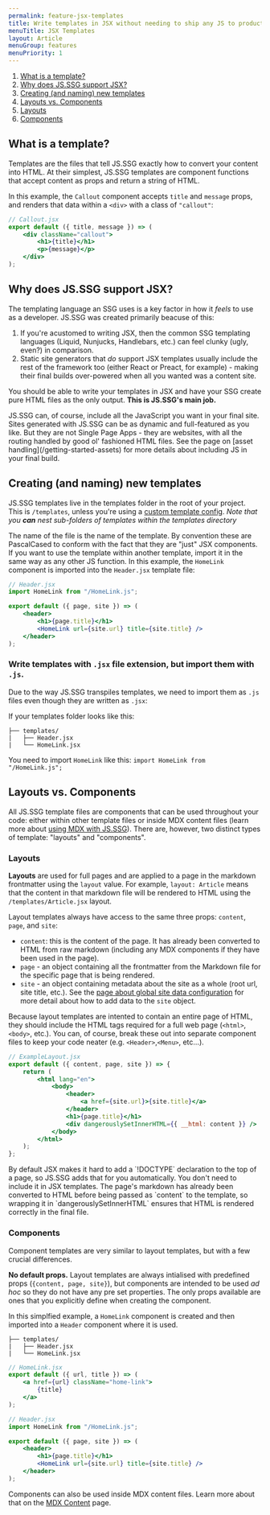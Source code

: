 ```yaml
---
permalink: feature-jsx-templates
title: Write templates in JSX without needing to ship any JS to production
menuTitle: JSX Templates
layout: Article
menuGroup: features
menuPriority: 1
---
```


1. [What is a template?](#what-is-a-template)
2. [Why does JS.SSG support JSX?](#why-does-jsssg-support-jsx)
3. [Creating (and naming) new templates](#creating-and-naming-new-templates)
4. [Layouts vs. Components](#layouts-vs-components)
5. [Layouts](#layouts)
6. [Components](#components)

## What is a template?

Templates are the files that tell JS.SSG exactly how to convert your content into HTML. At their simplest, JS.SSG templates are component functions that accept content as props and return a string of HTML.

In this example, the `Callout` component accepts `title` and `message` props, and renders that data within a `<div>` with a class of `"callout"`:

```jsx
// Callout.jsx
export default ({ title, message }) => (
    <div className="callout">
        <h1>{title}</h1>
        <p>{message}</p>
    </div>
);
```

## Why does JS.SSG support JSX?

<HeroText text="Perhaps _the_ biggest selling point for JS.SSG is the ability to write your site templates using JSX **without** needing to include any framework code in your production build." />

The templating language an SSG uses is a key factor in how it _feels_ to use as a developer. JS.SSG was created primarily beacuse of this:

1. If you're acustomed to writing JSX, then the common SSG templating languages (Liquid, Nunjucks, Handlebars, etc.) can feel clunky (ugly, even?) in comparison.
2. Static site generators that _do_ support JSX templates usually include the rest of the framework too (either React or Preact, for example) - making their final builds over-powered when all you wanted was a content site.

You should be able to write your templates in JSX and have your SSG create pure HTML files as the only output. **This is JS.SSG's main job.**

<Callout>
    JS.SSG can, of course, include all the JavaScript you want in your final
    site. Sites generated with JS.SSG can be as dynamic and full-featured as you
    like. But they are not Single Page Apps - they are websites, with all the
    routing handled by good ol' fashioned HTML files. See the page on [asset
    handling](/getting-started-assets) for more details about including JS in
    your final build.
</Callout>

## Creating (and naming) new templates

JS.SSG templates live in the templates folder in the root of your project. This is `/templates`, unless you're using a [custom template config](/configuration/#templates). _Note that you **can** nest sub-folders of templates within the templates directory_

The name of the file is the name of the template. By convention these are PascalCased to conform with the fact that they are "just" JSX components. If you want to use the template within another template, import it in the same way as any other JS function. In this example, the `HomeLink` component is imported into the `Header.jsx` template file:

```jsx
// Header.jsx
import HomeLink from "/HomeLink.js";

export default ({ page, site }) => (
    <header>
        <h1>{page.title}</h1>
        <HomeLink url={site.url} title={site.title} />
    </header>
);
```

### Write templates with `.jsx` file extension, but import them with `.js`.

Due to the way JS.SSG transpiles templates, we need to import them as `.js` files even though they are written as `.jsx`:

If your templates folder looks like this:

```
├── templates/
|   ├── Header.jsx
|   └── HomeLink.jsx
```

You need to import `HomeLink` like this: `import HomeLink from "/HomeLink.js";`

## Layouts vs. Components

All JS.SSG template files are components that can be used throughout your code: either within other template files or inside MDX content files (learn more about [using MDX with JS.SSG](/feature-mdx)). There are, however, two distinct types of template: "layouts" and "components".

### Layouts

**Layouts** are used for full pages and are applied to a page in the markdown frontmatter using the `layout` value. For example, `layout: Article` means that the content in that markdown file will be rendered to HTML using the `/templates/Article.jsx` layout.

Layout templates always have access to the same three props: `content`, `page`, and `site`:

-   `content`: this is the content of the page. It has already been converted to HTML from raw markdown (including any MDX components if they have been used in the page).
-   `page` - an object containing all the frontmatter from the Markdown file for the specific page that is being rendered.
-   `site` - an object containing metadata about the site as a whole (root url, site title, etc.). See the [page about global site data configuration](configuration/#global-site-data) for more detail about how to add data to the `site` object.

Because layout templates are intented to contain an entire page of HTML, they should include the HTML tags required for a full web page (`<html>`, `<body>`, etc.). You can, of course, break these out into separate component files to keep your code neater (e.g. `<Header>`,`<Menu>`, etc...).

```jsx
// ExampleLayout.jsx
export default ({ content, page, site }) => {
    return (
        <html lang="en">
            <body>
                <header>
                    <a href={site.url}>{site.title}</a>
                </header>
                <h1>{page.title}</h1>
                <div dangerouslySetInnerHTML={{ __html: content }} />
            </body>
        </html>
    );
};
```

<Callout title="You do not need to add the DOCTYPE">
    By default JSX makes it hard to add a `!DOCTYPE` declaration to the top of a
    page, so JS.SSG adds that for you automatically. You don't need to include
    it in JSX templates.
</Callout>

<Callout title="Why do we need to use `dangerouslySetInnerHTML`?">
    The page's markdown has already been converted to HTML before being passed
    as `content` to the template, so wrapping it in `dangerouslySetInnerHTML`
    ensures that HTML is rendered correctly in the final file.
</Callout>

### Components

Component templates are very similar to layout templates, but with a few crucial differences.

**No default props.** Layout templates are always intialised with predefined props (`{content, page, site}`), but components are intended to be used _ad hoc_ so they do not have any pre set properties. The only props available are ones that you explicitly define when creating the component.

In this simplfied example, a `HomeLink` component is created and then imported into a `Header` component where it is used.

```
├── templates/
|   ├── Header.jsx
|   └── HomeLink.jsx
```

```jsx
// HomeLink.jsx
export default ({ url, title }) => (
    <a href={url} className="home-link">
        {title}
    </a>
);
```

```jsx
// Header.jsx
import HomeLink from "/HomeLink.js";

export default ({ page, site }) => (
    <header>
        <h1>{page.title}</h1>
        <HomeLink url={site.url} title={site.title} />
    </header>
);
```

Components can also be used inside MDX content files. Learn more about that on the [MDX Content](/feature-mdx) page.
